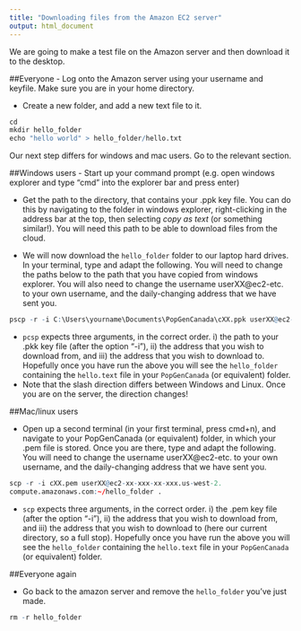 ```yaml
---
title: "Downloading files from the Amazon EC2 server"
output: html_document
---
```


We are going to make a test file on the Amazon server and then download it to the desktop.

##Everyone
- Log onto the Amazon server using your username and keyfile. Make sure you are in your home directory.

- Create a new folder, and add a new text file to it.

```r
cd
mkdir hello_folder
echo "hello world" > hello_folder/hello.txt
```


Our next step differs for windows and mac users. Go to the relevant section.


##Windows users
- Start up your command prompt (e.g. open windows explorer and type "cmd" into the explorer bar and press enter)

- Get the path to the directory, that contains your .ppk key file. You can do this by navigating to the folder in windows explorer, right-clicking in the address bar at the top, then selecting *copy as text* (or something similar!). You will need this path to be able to download files from the cloud.

- We will now download the `hello_folder` folder to our laptop hard drives. In your terminal, type and adapt the following. You will need to change the paths below to the path that you have copied from windows explorer. You will also need to change the username userXX@ec2-etc. to your own username, and the daily-changing address that we have sent you. 


```r
pscp -r -i C:\Users\yourname\Documents\PopGenCanada\cXX.ppk userXX@ec2-XX-XXX-XX-XXX.us-west-2.compute.amazonaws.com:\hello_folder C:\users\yourname\Documents\PopGenCanada
```

- `pcsp` expects three arguments, in the correct order. i) the path to your .pkk key file (after the option "-i"), ii) the address that you wish to download from, and iii) the address that you wish to download to. Hopefully once you have run the above you will see the `hello_folder` containing the `hello.text` file in your `PopGenCanada` (or equivalent) folder.
- Note that the slash direction differs between Windows and Linux. Once you are on the server, the direction changes!



##Mac/linux users

- Open up a second terminal (in your first terminal, press cmd+n), and navigate to your PopGenCanada (or equivalent) folder, in which your .pem file is stored. Once you are there, type and adapt the following. You will need to change the username userXX@ec2-etc. to your own username, and the daily-changing address that we have sent you. 

```R
scp -r -i cXX.pem userXX@ec2-xx-xxx-xx-xxx.us-west-2.
compute.amazonaws.com:~/hello_folder .
```

- `scp` expects three arguments, in the correct order. i) the .pem key file (after the option "-i"), ii) the address that you wish to download from, and iii) the address that you wish to download to (here our current directory, so a full stop). Hopefully once you have run the above you will see the `hello_folder` containing the `hello.text` file in your `PopGenCanada` (or equivalent) folder.


##Everyone again

- Go back to the amazon server and remove the `hello_folder` you've just made.

```R
rm -r hello_folder
```
